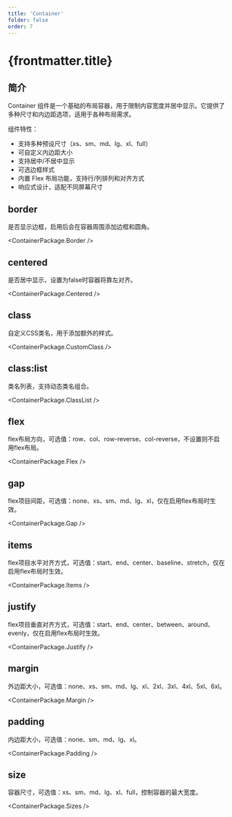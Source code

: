 ```yaml
---
title: 'Container'
folder: false
order: 7
---
```



# {frontmatter.title}

## 简介

Container 组件是一个基础的布局容器，用于限制内容宽度并居中显示。它提供了多种尺寸和内边距选项，适用于各种布局需求。

组件特性：

- 支持多种预设尺寸（xs、sm、md、lg、xl、full）
- 可自定义内边距大小
- 支持居中/不居中显示
- 可选边框样式
- 内置 Flex 布局功能，支持行/列排列和对齐方式
- 响应式设计，适配不同屏幕尺寸

## border

是否显示边框，启用后会在容器周围添加边框和圆角。

<ContainerPackage.Border />

## centered

是否居中显示，设置为false时容器将靠左对齐。

<ContainerPackage.Centered />

## class

自定义CSS类名，用于添加额外的样式。

<ContainerPackage.CustomClass />

## class:list

类名列表，支持动态类名组合。

<ContainerPackage.ClassList />

## flex

flex布局方向，可选值：row、col、row-reverse、col-reverse，不设置则不启用flex布局。

<ContainerPackage.Flex />

## gap

flex项目间距，可选值：none、xs、sm、md、lg、xl，仅在启用flex布局时生效。

<ContainerPackage.Gap />

## items

flex项目水平对齐方式，可选值：start、end、center、baseline、stretch，仅在启用flex布局时生效。

<ContainerPackage.Items />

## justify

flex项目垂直对齐方式，可选值：start、end、center、between、around、evenly，仅在启用flex布局时生效。

<ContainerPackage.Justify />

## margin

外边距大小，可选值：none、xs、sm、md、lg、xl、2xl、3xl、4xl、5xl、6xl。

<ContainerPackage.Margin />

## padding

内边距大小，可选值：none、sm、md、lg、xl。

<ContainerPackage.Padding />

## size

容器尺寸，可选值：xs、sm、md、lg、xl、full，控制容器的最大宽度。

<ContainerPackage.Sizes />
